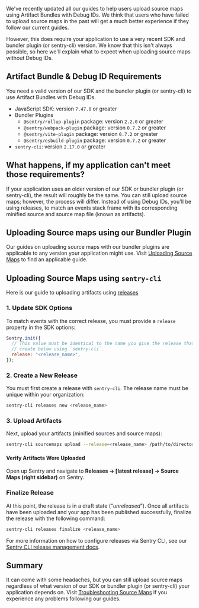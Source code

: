 We've recently updated all our guides to help users upload source maps using Artifact Bundles with Debug IDs. We think that users who have failed to upload source maps in the past will get a much better experience if they follow our current guides.

However, this does require your application to use a very recent SDK and bundler plugin (or sentry-cli) version. We know that this isn't always possible, so here we'll explain what to expect when uploading source maps without Debug IDs.

## Artifact Bundle & Debug ID Requirements

You need a valid version of our SDK and the bundler plugin (or sentry-cli) to use Artifact Bundles with Debug IDs.

- JavaScript SDK: version `7.47.0` or greater
- Bundler Plugins
  - `@sentry/rollup-plugin` package: version `2.2.0` or greater
  - `@sentry/webpack-plugin` package: version `0.7.2` or greater
  - `@sentry/vite-plugin` package: version `0.7.2` or greater
  - `@sentry/esbuild-plugin` package: version `0.7.2` or greater
- `sentry-cli`: version `2.17.0` or greater

## What happens, if my application can't meet those requirements?

If your application uses an older version of our SDK or bundler plugin (or sentry-cli), the result will roughly be the same. You can still upload source maps; however, the process will differ. Instead of using Debug IDs, you'll be using releases, to match an events stack frame with its corresponding minified source and source map file (known as artifacts).

## Uploading Source maps using our Bundler Plugin

Our guides on uploading source maps with our bundler plugins are applicable to any version your application might use. Visit [Uploading Source Maps](/platforms/javascript/guides/react/sourcemaps/uploading/) to find an applicable guide.

## Uploading Source Maps using `sentry-cli`

Here is our guide to uploading artifacts using [releases](/product/releases/)

### 1. Update SDK Options

To match events with the correct release, you must provide a `release` property in the SDK options:

```javascript
Sentry.init({
  // This value must be identical to the name you give the release that you
  // create below using `sentry-cli`.
  release: "<release_name>",
});
```

### 2. Create a New Release

You must first create a release with `sentry-cli`. The release name must be unique within your organization:

```bash
sentry-cli releases new <release_name>
```

### 3. Upload Artifacts

Next, upload your artifacts (minified sources and source maps):

```bash
sentry-cli sourcemaps upload --release=<release_name> /path/to/directory
```

#### Verify Artifacts Were Uploaded

Open up Sentry and navigate to **Releases -> [latest release] -> Source Maps (right sidebar)** on Sentry.

### Finalize Release

At this point, the release is in a draft state (“_unreleased_”). Once all artifacts have been uploaded and your app has been published successfully, finalize the release with the following command:

```bash
sentry-cli releases finalize <release_name>
```

For more information on how to configure releases via Sentry CLI, see our [Sentry CLI release management docs](/product/cli/releases/).

## Summary

It can come with some headaches, but you can still upload source maps regardless of what version of our SDK or bundler plugin (or sentry-cli) your application depends on. Visit [Troubleshooting Source Maps](/platforms/javascript/sourcemaps/troubleshooting_js/) if you experience any problems following our guides.
